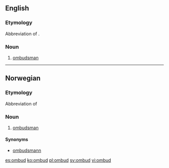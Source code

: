 ==English==
===Etymology===
Abbreviation of {{term|ombudsman}}.

===Noun===
{{en-noun}}

# [[ombudsman]]

----

==Norwegian==
===Etymology===
Abbreviation of {{term|ombudsmann|lang=no}}

===Noun===
{{no-noun-n1}}

# [[ombudsman]]

====Synonyms====
*[[ombudsmann]]

[[es:ombud]]
[[ko:ombud]]
[[pl:ombud]]
[[sv:ombud]]
[[vi:ombud]]